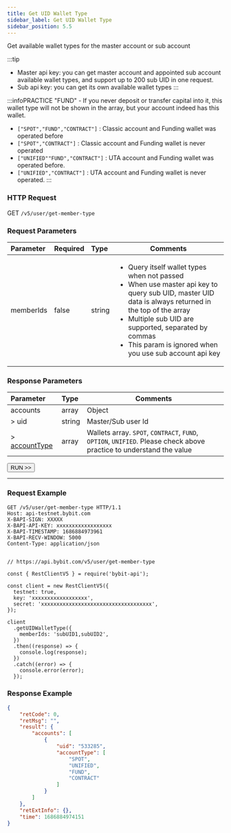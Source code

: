 ```yaml
---
title: Get UID Wallet Type
sidebar_label: Get UID Wallet Type
sidebar_position: 5.5
---
```

Get available wallet types for the master account or sub account

:::tip
* Master api key: you can get master account and appointed sub account available wallet types, and support up to 200 sub UID in one request.
* Sub api key: you can get its own available wallet types
:::

:::infoPRACTICE
"FUND" - If you never deposit or transfer capital into it, this wallet type will not be shown in the array, but your account indeed has this wallet.
* `["SPOT","FUND","CONTRACT"]` : Classic account and Funding wallet was operated before
* `["SPOT","CONTRACT"]` : Classic account and Funding wallet is never operated
* `["UNIFIED""FUND","CONTRACT"]` : UTA account and Funding wallet was operated before.
* `["UNIFIED","CONTRACT"]` : UTA account and Funding wallet is never operated.
:::

### HTTP Request
GET `/v5/user/get-member-type`

### Request Parameters
| Parameter | Required | Type | Comments|
|:----- |:-------|:-----|------ |
|memberIds |false |string |<ul><li>Query itself wallet types when not passed</li><li>When use master api key to query sub UID, master UID data is always returned in the top of the array</li><li>Multiple sub UID are supported, separated by commas</li><li>This param is ignored when you use sub account api key</li></ul>|

### Response Parameters
| Parameter | Type | Comments|
|:----- |:-----|----- |
|accounts |array |Object |
|> uid |string |Master/Sub user Id |
|> [accountType](../enum#accounttype) |array |Wallets array. `SPOT`, `CONTRACT`, `FUND`, `OPTION`, `UNIFIED`. Please check above practice to understand the value|

<a href="/api-explorer/v5/user/wallet-type"><Button>RUN >></Button></a>

---

### Request Example

<Tabs groupId="programming-languages">
<TabItem value="http" label="HTTP">

```http
GET /v5/user/get-member-type HTTP/1.1
Host: api-testnet.bybit.com
X-BAPI-SIGN: XXXXX
X-BAPI-API-KEY: xxxxxxxxxxxxxxxxxx
X-BAPI-TIMESTAMP: 1686884973961
X-BAPI-RECV-WINDOW: 5000
Content-Type: application/json
```

</TabItem>
<TabItem value="python" label="Python">

```python

```

</TabItem>

<TabItem value="Node" label="Node.js">

```n4js
// https://api.bybit.com/v5/user/get-member-type

const { RestClientV5 } = require('bybit-api');

const client = new RestClientV5({
  testnet: true,
  key: 'xxxxxxxxxxxxxxxxxx',
  secret: 'xxxxxxxxxxxxxxxxxxxxxxxxxxxxxxxxxxxx',
});

client
  .getUIDWalletType({
    memberIds: 'subUID1,subUID2',
  })
  .then((response) => {
    console.log(response);
  })
  .catch((error) => {
    console.error(error);
  });
```

</TabItem>
</Tabs>

### Response Example

```json
{
    "retCode": 0,
    "retMsg": "",
    "result": {
        "accounts": [
            {
                "uid": "533285",
                "accountType": [
                    "SPOT",
                    "UNIFIED",
                    "FUND",
                    "CONTRACT"
                ]
            }
        ]
    },
    "retExtInfo": {},
    "time": 1686884974151
}
```
